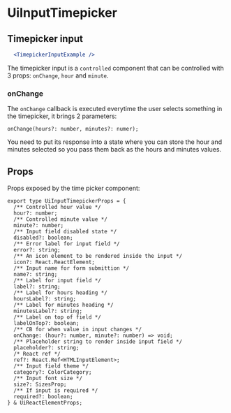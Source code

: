 


# UiInputTimepicker
<Metadata packageName='datepicker' packageJson={packageJson} includeInformation description='An input that displays a timepicker and lets user select a time of the day based on a 24 hours format.' />

## Timepicker input

```jsx live scope={{TimepickerInputExample}}
  <TimepickerInputExample />
```

The timepicker input is a `controlled` component that can be controlled with 3 props: `onChange`, `hour` and `minute`.

### onChange 

The `onChange` callback is executed everytime the user selects something in the timepicker, it brings 2 parameters:

```tsx
onChange(hours?: number, minutes?: numer);
```

You need to put its response into a state where you can store the hour and minutes selected so you pass them back as the hours and minutes values.

## Props

Props exposed by the time picker component:


```tsx
export type UiInputTimepickerProps = {
  /** Controlled hour value */
  hour?: number;
  /** Controlled minute value */
  minute?: number;
  /** Input field disabled state */
  disabled?: boolean;
  /** Error label for input field */
  error?: string;
  /** An icon element to be rendered inside the input */
  icon?: React.ReactElement;
  /** Input name for form submittion */
  name?: string;
  /** Label for input field */
  label?: string;
  /** Label for hours heading */
  hoursLabel?: string;
  /** Label for minutes heading */
  minutesLabel?: string;
  /** Label on top of field */
  labelOnTop?: boolean;
  /** CB for when value in input changes */
  onChange: (hour?: number, minute?: number) => void;
  /** Placeholder string to render inside input field */
  placeholder?: string;
  /* React ref */
  ref?: React.Ref<HTMLInputElement>;
  /** Input field theme */
  category?: ColorCategory;
  /** Input font size */
  size?: SizesProp;
  /** If input is required */
  required?: boolean;
} & UiReactElementProps;

```
